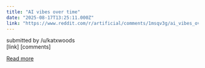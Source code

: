 ```yaml
---
title: "AI vibes over time"
date: "2025-08-17T13:25:11.000Z"
link: "https://www.reddit.com/r/artificial/comments/1msqv3g/ai_vibes_over_time/"
---
```


submitted by    /u/katxwoods  
 [link]   [comments]

[Read more](https://www.reddit.com/r/artificial/comments/1msqv3g/ai_vibes_over_time/)
